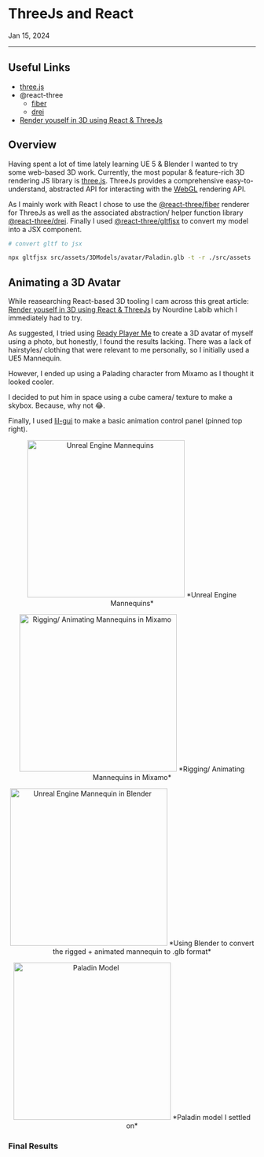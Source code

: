 


<Meta
  name="Notes/3D Rendering/ThreeJS and React"
  title="Notes/3D Rendering/ThreeJS and React"
/>

# ThreeJs and React

<time dateTime="2024-01-15">Jan 15, 2024</time>

<hr />

## Useful Links

- [three.js][1]
- @react-three
  - [fiber][2]
  - [drei][3]
- [Render youself in 3D using React & ThreeJs][4]

## Overview

Having spent a lot of time lately learning UE 5 & Blender I wanted to try some web-based 3D work. Currently, the most popular & feature-rich 3D rendering JS library is [three.js][1]. ThreeJs provides a comprehensive easy-to-understand, abstracted API for interacting with the [WebGL][5] rendering API.

As I mainly work with React I chose to use the [@react-three/fiber][2] renderer for ThreeJs as well as the associated abstraction/ helper function library [@react-three/drei][3]. Finally I used [@react-three/gltfjsx][8] to convert my model into a JSX component.

```bash
# convert gltf to jsx

npx gltfjsx src/assets/3DModels/avatar/Paladin.glb -t -r ./src/assets
```

## Animating a 3D Avatar

While reasearching React-based 3D tooling I cam across this great article: [Render youself in 3D using React & ThreeJs][4] by Nourdine Labib which I immediately had to try.

As suggested, I tried using [Ready Player Me][7] to create a 3D avatar of myself using a photo, but honestly, I found the results lacking. There was a lack of hairstyles/ clothing that were relevant to me personally, so I initially used a UE5 Mannequin.

However, I ended up using a Palading character from Mixamo as I thought it looked cooler.

I decided to put him in space using a cube camera/ texture to make a skybox. Because, why not 😂.

Finally, I used [lil-gui][9] to make a basic animation control panel (pinned top right).

<p align="center">
  <img src={UEMannequins} alt="Unreal Engine Mannequins" width="320px" />
  *Unreal Engine Mannequins*
</p>

<p align="center">
  <img
    src={MixamoCharacterRigging}
    alt="Rigging/ Animating Mannequins in Mixamo"
    width="320px"
  />
  *Rigging/ Animating Mannequins in Mixamo*
</p>

<p align="center">
  <img
    src={BlenderFlairAnimation}
    alt="Unreal Engine Mannequin in Blender"
    width="320px"
  />
  *Using Blender to convert the rigged + animated mannequin to .glb format*
</p>

<p align="center">
  <img src={Paladin} alt="Paladin Model" width="320px" />
  *Paladin model I settled on*
</p>

### Final Results

<Canvas of={AvatarStory.FlairAnimation} layout="centered" />

[1]: https://threejs.org/ "three.js"
[2]: https://github.com/pmndrs/react-three-fiber "@react-three/fiber"
[3]: https://github.com/pmndrs/drei "@react-three/drei"
[4]: https://dev.to/nourdinedev/how-to-use-threejs-and-react-to-render-a-3d-model-of-your-self-4kkf "Render youself in 3D using React & ThreeJs"
[5]: https://en.wikipedia.org/wiki/WebGL "WebGL rendering API"
[6]: https://www.mixamo.com "Mixamo 3D Character Rigging & Animations"
[7]: https://readyplayer.me/ "Create a 3D avatar using a photo of yourself"
[8]: https://github.com/pmndrs/gltfjsx "@react-three/gltfjsx convert GLTF model to JSX component"
[9]: https://github.com/georgealways/lil-gui?tab=readme-ov-file#lil-gui "lil-gui"
